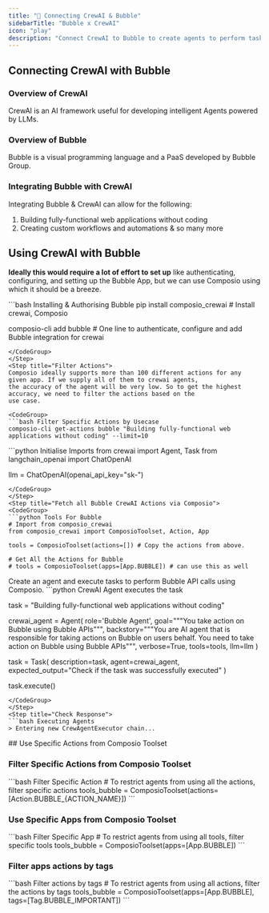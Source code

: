 ```yaml
---
title: "🚀 Connecting CrewAI & Bubble"
sidebarTitle: "Bubble x CrewAI"
icon: "play"
description: "Connect CrewAI to Bubble to create agents to perform tasks using natural language"
---
```


## Connecting CrewAI with Bubble

### Overview of CrewAI

CrewAI is an AI framework useful for developing intelligent Agents powered by LLMs.

### Overview of Bubble

Bubble is a visual programming language and a PaaS developed by Bubble Group.

### Integrating Bubble with CrewAI

Integrating Bubble & CrewAI can allow for the following:

1. Building fully-functional web applications without coding
2. Creating custom workflows and automations
& so many more

## Using CrewAI with Bubble

<Steps>
<Step title="Setting Up the Environment">

**Ideally this would require a lot of effort to set up** like authenticating, configuring, and setting up the Bubble App, but we can use Composio using which it should be a breeze.

<CodeGroup>
```bash Installing & Authorising Bubble
pip install composio_crewai # Install crewai, Composio 

composio-cli add bubble # One line to authenticate, configure and add Bubble integration for crewai
```
</CodeGroup>
</Step>
<Step title="Filter Actions">
Composio ideally supports more than 100 different actions for any given app. If we supply all of them to crewai agents, 
the accuracy of the agent will be very low. So to get the highest accuracy, we need to filter the actions based on the 
use case.

<CodeGroup>
```bash Filter Specific Actions by Usecase
composio-cli get-actions bubble "Building fully-functional web applications without coding" --limit=10
```
</CodeGroup>

</Step>
<Step title="Import Base Packages">

<CodeGroup>
```python Initialise Imports
from crewai import Agent, Task
from langchain_openai import ChatOpenAI

llm = ChatOpenAI(openai_api_key="sk-<OPENAI KEY>")
```
</CodeGroup>
</Step>
<Step title="Fetch all Bubble CrewAI Actions via Composio">
<CodeGroup>
```python Tools For Bubble
# Import from composio_crewai
from composio_crewai import ComposioToolset, Action, App

tools = ComposioToolset(actions=[]) # Copy the actions from above. 

# Get All the Actions for Bubble
# tools = ComposioToolset(apps=[App.BUBBLE]) # can use this as well
```
</CodeGroup>
</Step>
<Step title="Execute the Agent">
Create an agent and execute tasks to perform Bubble API calls using Composio. 
<CodeGroup>
```python CrewAI Agent executes the task

task = "Building fully-functional web applications without coding"

crewai_agent = Agent(
    role='Bubble Agent',
    goal="""You take action on Bubble using Bubble APIs""",
    backstory="""You are AI agent that is responsible for taking actions on Bubble on users behalf. You need to take action on Bubble using Bubble APIs""",
    verbose=True,
    tools=tools,
    llm=llm
)

task = Task(
    description=task,
    agent=crewai_agent,
    expected_output="Check if the task was successfully executed"
)

task.execute()
```
</CodeGroup>
</Step>
<Step title="Check Response">
```bash Executing Agents
> Entering new CrewAgentExecutor chain...
```
</Step>
</Steps>
## Use Specific Actions from Composio Toolset

### Filter Specific Actions from Composio Toolset

<CodeGroup>
```bash Filter Specific Action
# To restrict agents from using all the actions, filter specific actions
tools_bubble = ComposioToolset(actions=[Action.BUBBLE_{ACTION_NAME}])
```
</CodeGroup>

### Use Specific Apps from Composio Toolset
<CodeGroup>
```bash Filter Specific App
# To restrict agents from using all tools, filter specific tools
tools_bubble = ComposioToolset(apps=[App.BUBBLE])
```
</CodeGroup>

### Filter apps actions by tags 
<CodeGroup>
```bash Filter actions by tags
# To restrict agents from using all actions, filter the actions by tags
tools_bubble = ComposioToolset(apps=[App.BUBBLE], tags=[Tag.BUBBLE_IMPORTANT])
```
</CodeGroup>